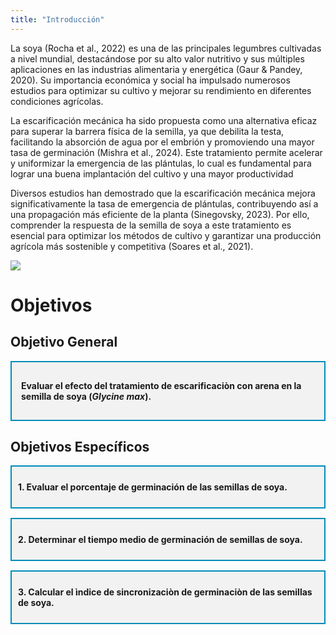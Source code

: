 ---
title: "Introducción"
---

<p align="justify">

La soya (Rocha et al., 2022) es una de las principales legumbres cultivadas a nivel mundial, destacándose por su alto valor nutritivo y sus múltiples aplicaciones en las industrias alimentaria y energética (Gaur & Pandey, 2020). Su importancia económica y social ha impulsado numerosos estudios para optimizar su cultivo y mejorar su rendimiento en diferentes condiciones agrícolas.

</p>

<p align="justify">

La escarificación mecánica ha sido propuesta como una alternativa eficaz para superar la barrera física de la semilla, ya que debilita la testa, facilitando la absorción de agua por el embrión y promoviendo una mayor tasa de germinación (Mishra et al., 2024). Este tratamiento permite acelerar y uniformizar la emergencia de las plántulas, lo cual es fundamental para lograr una buena implantación del cultivo y una mayor productividad

</p>

<p align="justify">

Diversos estudios han demostrado que la escarificación mecánica mejora significativamente la tasa de emergencia de plántulas, contribuyendo así a una propagación más eficiente de la planta (Sinegovsky, 2023). Por ello, comprender la respuesta de la semilla de soya a este tratamiento es esencial para optimizar los métodos de cultivo y garantizar una producción agrícola más sostenible y competitiva (Soares et al., 2021).

</p>

![](images/garba..jpg){fig-align="center"}

# Objetivos

## Objetivo General

::: {style="border: 2px solid #008CBA; padding: 15px; margin-bottom: 20px; background-color: #f2f2f2;"}
<strong>Evaluar el efecto del tratamiento de escarificaciòn con arena en la semilla de soya (*Glycine max*).</strong>
:::

## Objetivos Específicos

::: {style="border: 2px solid #008CBA; padding: 10px; margin-bottom: 15px; background-color: #f2f2f2;"}
<strong>1. Evaluar el porcentaje de germinación de las semillas de soya.</strong>
:::

::: {style="border: 2px solid #008CBA; padding: 10px; margin-bottom: 15px; background-color: #f2f2f2;"}
<strong>2. Determinar el tiempo medio de germinación de semillas de soya.</strong>
:::

::: {style="border: 2px solid #008CBA; padding: 10px; margin-bottom: 15px; background-color: #f2f2f2;"}
<strong>3. Calcular el ìndice de sincronizaciòn de germinaciòn de las semillas de soya.</strong>
:::
